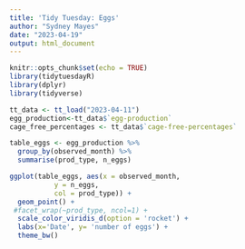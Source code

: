 ```yaml
---
title: 'Tidy Tuesday: Eggs'
author: "Sydney Mayes"
date: "2023-04-19"
output: html_document
---
```


```r
knitr::opts_chunk$set(echo = TRUE)
library(tidytuesdayR)
library(dplyr)
library(tidyverse)
```

```r
tt_data <- tt_load("2023-04-11")
egg_production<-tt_data$`egg-production`
cage_free_percentages <- tt_data$`cage-free-percentages`

```

```r
table_eggs <- egg_production %>% 
  group_by(observed_month) %>% 
  summarise(prod_type, n_eggs)

ggplot(table_eggs, aes(x = observed_month,
           y = n_eggs,
           col = prod_type)) +
  geom_point() +
 #facet_wrap(~prod_type, ncol=1) +
  scale_color_viridis_d(option = 'rocket') +
  labs(x='Date', y= 'number of eggs') +
  theme_bw() 




  
```

